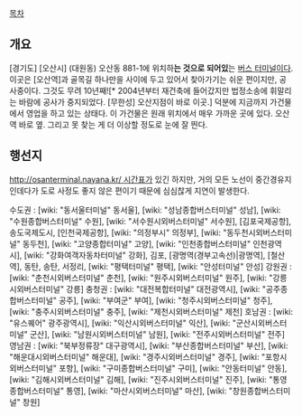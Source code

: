 [[목차]]
== 개요 ==
[경기도] [오산시] (대원동) 오산동 881-1에 위치하'''는 것으로 되어있'''는 [[버스 터미널]]이다. 이곳은 [오산역]과 골목길 하나만을 사이에 두고 있어서 찾아가기는 쉬운 편이지만, 공사중이다. 그것도 무려 10년째![* 2004년부터 재건축에 들어갔지만 법정소송에 휘말리는 바람에 공사가 중지되었다. [무한성] 오산지점이 바로 이곳.] 덕분에 지금까지 가건물에서 영업을 하고 있는 상태다. 이 가건물은 원래 위치에서 매우 가까운 곳에 있다. 오산역 바로 옆. 그리고 못 찾는 게 더 이상할 정도로 눈에 잘 띈다.

== 행선지 ==
[[http://osanterminal.nayana.kr/ 시간표]]가 있긴 하지만, 거의 모든 노선이 중간경유지인데다가 도로 사정도 좋지 않은 편이기 때문에 심심찮게 지연이 발생한다.
 
수도권 : [wiki: "동서울터미널" 동서울], [wiki: "성남종합버스터미널" 성남], [wiki: "수원종합버스터미널" 수원], [wiki: "서수원시외버스터미널" 서수원], [김포국제공항], 송도국제도시, [인천국제공항], [wiki: "의정부시" 의정부], [wiki: "동두천시외버스터미널" 동두천], [wiki: "고양종합터미널" 고양], [wiki: "인천종합버스터미널" 인천광역시], [wiki: "강화여객자동차터미널" 강화], 김포, [광명역(경부고속선)|광명역], [철산역], 동탄, 송탄, 서정리, [wiki: "평택터미널" 평택], [wiki: "안성터미널" 안성]
강원권 : [wiki: "춘천시외버스터미널" 춘천], [wiki: "원주시외버스터미널" 원주], [wiki: "강릉시외버스터미널" 강릉] 
충청권 : [wiki: "대전복합터미널" 대전광역시], [wiki: "공주종합버스터미널" 공주], [wiki: "부여군" 부여], [wiki: "청주시외버스터미널" 청주], [wiki: "충주시외버스터미널" 충주], [wiki: "제천시외버스터미널" 제천] 
호남권 : [wiki: "유스퀘어" 광주광역시], [wiki: "익산시외버스터미널" 익산], [wiki: "군산시외버스터미널" 군산], [wiki: "남원시외버스터미널" 남원], [wiki: "전주시외버스터미널" 전주] 
영남권 : [wiki: "북부정류장" 대구광역시], [wiki: "부산종합버스터미널" 부산], [wiki: "해운대시외버스터미널" 해운대], [wiki: "경주시외버스터미널" 경주], [wiki: "포항시외버스터미널" 포항], [wiki: "구미종합버스터미널" 구미], [wiki: "안동터미널" 안동], [wiki: "김해시외버스터미널" 김해], [wiki: "진주시외버스터미널" 진주], [wiki: "통영종합버스터미널" 통영], [wiki: "마산시외버스터미널" 마산], [wiki: "창원종합버스터미널" 창원] 
